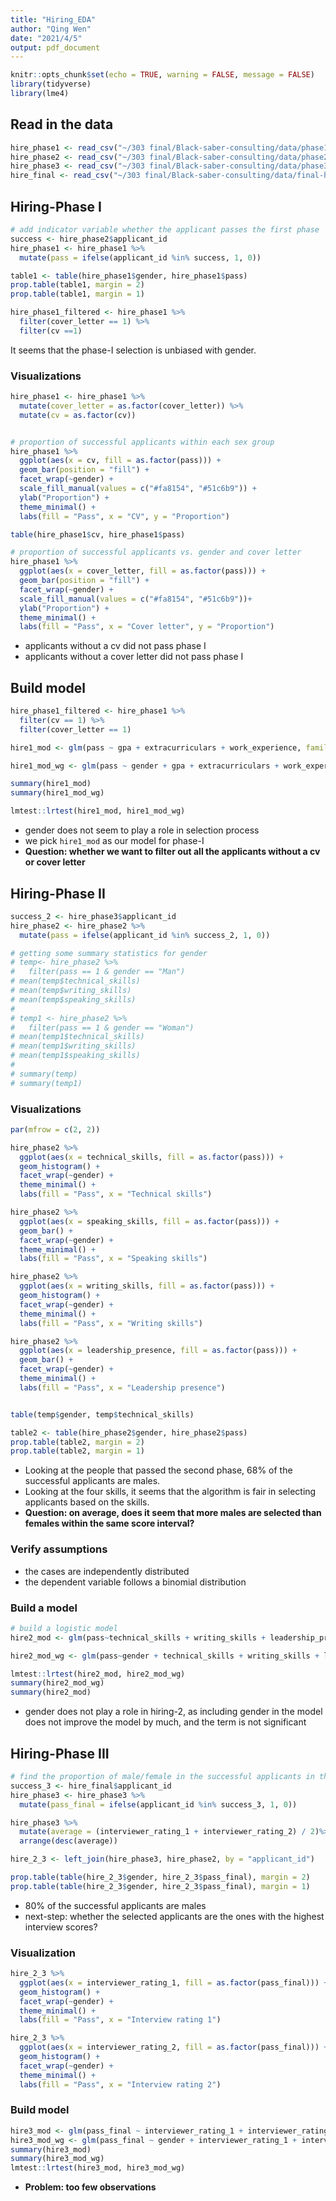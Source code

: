 ```yaml
---
title: "Hiring_EDA"
author: "Qing Wen"
date: "2021/4/5"
output: pdf_document
---
```


```r
knitr::opts_chunk$set(echo = TRUE, warning = FALSE, message = FALSE)
library(tidyverse)
library(lme4)
```

## Read in the data

```r
hire_phase1 <- read_csv("~/303 final/Black-saber-consulting/data/phase1-new-grad-applicants-2020.csv")
hire_phase2 <- read_csv("~/303 final/Black-saber-consulting/data/phase2-new-grad-applicants-2020.csv")
hire_phase3 <- read_csv("~/303 final/Black-saber-consulting/data/phase3-new-grad-applicants-2020.csv")
hire_final <- read_csv("~/303 final/Black-saber-consulting/data/final-hires-newgrad_2020.csv")
```


## Hiring-Phase I

```r
# add indicator variable whether the applicant passes the first phase
success <- hire_phase2$applicant_id
hire_phase1 <- hire_phase1 %>% 
  mutate(pass = ifelse(applicant_id %in% success, 1, 0))

table1 <- table(hire_phase1$gender, hire_phase1$pass)
prop.table(table1, margin = 2)
prop.table(table1, margin = 1)

hire_phase1_filtered <- hire_phase1 %>% 
  filter(cover_letter == 1) %>% 
  filter(cv ==1)
```

It seems that the phase-I selection is unbiased with gender. 

### Visualizations

```r
hire_phase1 <- hire_phase1 %>% 
  mutate(cover_letter = as.factor(cover_letter)) %>% 
  mutate(cv = as.factor(cv))


# proportion of successful applicants within each sex group
hire_phase1 %>% 
  ggplot(aes(x = cv, fill = as.factor(pass))) +
  geom_bar(position = "fill") +
  facet_wrap(~gender) +
  scale_fill_manual(values = c("#fa8154", "#51c6b9")) +
  ylab("Proportion") +
  theme_minimal() +
  labs(fill = "Pass", x = "CV", y = "Proportion")

table(hire_phase1$cv, hire_phase1$pass)

# proportion of successful applicants vs. gender and cover letter
hire_phase1 %>% 
  ggplot(aes(x = cover_letter, fill = as.factor(pass))) +
  geom_bar(position = "fill") +
  facet_wrap(~gender) +
  scale_fill_manual(values = c("#fa8154", "#51c6b9"))+
  ylab("Proportion") +
  theme_minimal() +
  labs(fill = "Pass", x = "Cover letter", y = "Proportion")
```

- applicants without a cv did not pass phase I
- applicants without a cover letter did not pass phase I


## Build model

```r
hire_phase1_filtered <- hire_phase1 %>%
  filter(cv == 1) %>%
  filter(cover_letter == 1)

hire1_mod <- glm(pass ~ gpa + extracurriculars + work_experience, family = binomial(), data = hire_phase1_filtered)

hire1_mod_wg <- glm(pass ~ gender + gpa + extracurriculars + work_experience, family = binomial(), data = hire_phase1_filtered)

summary(hire1_mod)
summary(hire1_mod_wg)

lmtest::lrtest(hire1_mod, hire1_mod_wg)
```

- gender does not seem to play a role in selection process
- we pick `hire1_mod` as our model for phase-I
- __Question: whether we want to filter out all the applicants without a cv or cover letter__

## Hiring-Phase II

```r
success_2 <- hire_phase3$applicant_id
hire_phase2 <- hire_phase2 %>% 
  mutate(pass = ifelse(applicant_id %in% success_2, 1, 0))

# getting some summary statistics for gender
# temp<- hire_phase2 %>% 
#   filter(pass == 1 & gender == "Man") 
# mean(temp$technical_skills)
# mean(temp$writing_skills)
# mean(temp$speaking_skills)
# 
# temp1 <- hire_phase2 %>%
#   filter(pass == 1 & gender == "Woman")
# mean(temp1$technical_skills)
# mean(temp1$writing_skills)
# mean(temp1$speaking_skills)
# 
# summary(temp)
# summary(temp1)
```

### Visualizations

```r
par(mfrow = c(2, 2))

hire_phase2 %>% 
  ggplot(aes(x = technical_skills, fill = as.factor(pass))) +
  geom_histogram() +
  facet_wrap(~gender) +
  theme_minimal() +
  labs(fill = "Pass", x = "Technical skills")

hire_phase2 %>% 
  ggplot(aes(x = speaking_skills, fill = as.factor(pass))) +
  geom_bar() +
  facet_wrap(~gender) +
  theme_minimal() +
  labs(fill = "Pass", x = "Speaking skills")

hire_phase2 %>% 
  ggplot(aes(x = writing_skills, fill = as.factor(pass))) +
  geom_histogram() +
  facet_wrap(~gender) +
  theme_minimal() +
  labs(fill = "Pass", x = "Writing skills")

hire_phase2 %>% 
  ggplot(aes(x = leadership_presence, fill = as.factor(pass))) +
  geom_bar() +
  facet_wrap(~gender) +
  theme_minimal() +
  labs(fill = "Pass", x = "Leadership presence")


table(temp$gender, temp$technical_skills)

table2 <- table(hire_phase2$gender, hire_phase2$pass)
prop.table(table2, margin = 2)
prop.table(table2, margin = 1)
```

- Looking at the people that passed the second phase, 68% of the successful applicants are males.
- Looking at the four skills, it seems that the algorithm is fair in selecting applicants based on the skills. 
- __Question: on average, does it seem that more males are selected than females within the same score interval?__

### Verify assumptions

- the cases are independently distributed
- the dependent variable follows a binomial distribution

### Build a model

```r
# build a logistic model
hire2_mod <- glm(pass~technical_skills + writing_skills + leadership_presence + speaking_skills, family = binomial(), data = hire_phase2)

hire2_mod_wg <- glm(pass~gender + technical_skills + writing_skills + leadership_presence + speaking_skills, family = binomial(), data = hire_phase2)

lmtest::lrtest(hire2_mod, hire2_mod_wg)
summary(hire2_mod_wg)
summary(hire2_mod)
```

- gender does not play a role in hiring-2, as including gender in the model does not improve the model by much, and the term is not significant

## Hiring-Phase III

```r
# find the proportion of male/female in the successful applicants in the final phase
success_3 <- hire_final$applicant_id
hire_phase3 <- hire_phase3 %>% 
  mutate(pass_final = ifelse(applicant_id %in% success_3, 1, 0))

hire_phase3 %>% 
  mutate(average = (interviewer_rating_1 + interviewer_rating_2) / 2)%>% 
  arrange(desc(average))

hire_2_3 <- left_join(hire_phase3, hire_phase2, by = "applicant_id") 

prop.table(table(hire_2_3$gender, hire_2_3$pass_final), margin = 2)
prop.table(table(hire_2_3$gender, hire_2_3$pass_final), margin = 1)
```

- 80% of the successful applicants are males
- next-step: whether the selected applicants are the ones with the highest interview scores?

### Visualization
```r
hire_2_3 %>% 
  ggplot(aes(x = interviewer_rating_1, fill = as.factor(pass_final))) +
  geom_histogram() +
  facet_wrap(~gender) +
  theme_minimal() +
  labs(fill = "Pass", x = "Interview rating 1")

hire_2_3 %>% 
  ggplot(aes(x = interviewer_rating_2, fill = as.factor(pass_final))) +
  geom_histogram() +
  facet_wrap(~gender) +
  theme_minimal() +
  labs(fill = "Pass", x = "Interview rating 2")
```


### Build model
```r
hire3_mod <- glm(pass_final ~ interviewer_rating_1 + interviewer_rating_2, family = binomial(), data = hire_2_3)
hire3_mod_wg <- glm(pass_final ~ gender + interviewer_rating_1 + interviewer_rating_2, family = binomial(), data = hire_2_3)
summary(hire3_mod)
summary(hire3_mod_wg)
lmtest::lrtest(hire3_mod, hire3_mod_wg)
```

- __Problem: too few observations__